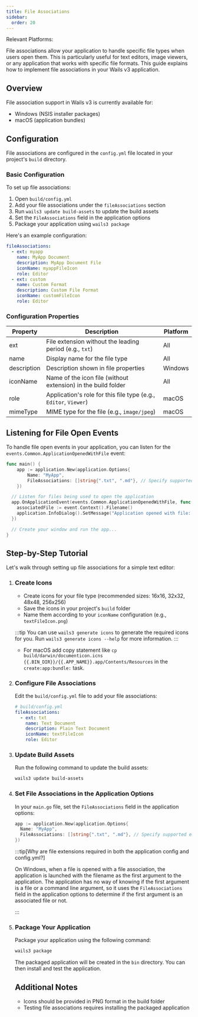 ```yaml
---
title: File Associations
sidebar:
  order: 20
---
```



Relevant Platforms: <Badge text="Windows" variant="note" /> <Badge text="macOS" variant="success" />
<br/>

File associations allow your application to handle specific file types when
users open them. This is particularly useful for text editors, image viewers, or
any application that works with specific file formats. This guide explains how
to implement file associations in your Wails v3 application.

## Overview

File association support in Wails v3 is currently available for:

- Windows (NSIS installer packages)
- macOS (application bundles)

## Configuration

File associations are configured in the `config.yml` file located in your
project's `build` directory.

### Basic Configuration

To set up file associations:

1. Open `build/config.yml`
2. Add your file associations under the `fileAssociations` section
3. Run `wails3 update build-assets` to update the build assets
4. Set the `FileAssociations` field in the application options
5. Package your application using `wails3 package`

Here's an example configuration:

```yaml
fileAssociations:
  - ext: myapp
    name: MyApp Document
    description: MyApp Document File
    iconName: myappFileIcon
    role: Editor
  - ext: custom
    name: Custom Format
    description: Custom File Format
    iconName: customFileIcon
    role: Editor
```

### Configuration Properties

| Property    | Description                                                      | Platform |
|-------------|------------------------------------------------------------------|----------|
| ext         | File extension without the leading period (e.g., `txt`)          | All      |
| name        | Display name for the file type                                   | All      |
| description | Description shown in file properties                             | Windows  |
| iconName    | Name of the icon file (without extension) in the build folder    | All      |
| role        | Application's role for this file type (e.g., `Editor`, `Viewer`) | macOS    |
| mimeType    | MIME type for the file (e.g., `image/jpeg`)                      | macOS    |

## Listening for File Open Events

To handle file open events in your application, you can listen for the
`events.Common.ApplicationOpenedWithFile` event:

```go
func main() {
    app := application.New(application.Options{
        Name: "MyApp",
        FileAssociations: []string{".txt", ".md"}, // Specify supported extensions
    })

  // Listen for files being used to open the application
  app.OnApplicationEvent(events.Common.ApplicationOpenedWithFile, func(event *application.ApplicationEvent) {
    associatedFile := event.Context().Filename()
    application.InfoDialog().SetMessage("Application opened with file: " + associatedFile).Show()
  })

  // Create your window and run the app...
}

```

## Step-by-Step Tutorial

Let's walk through setting up file associations for a simple text editor:

<Steps>

1. ### Create Icons

    - Create icons for your file type (recommended sizes: 16x16, 32x32, 48x48,
      256x256)
    - Save the icons in your project's `build` folder
    - Name them according to your `iconName` configuration (e.g.,
      `textFileIcon.png`)

    :::tip
    You can use `wails3 generate icons` to generate the required icons for you.
    Run `wails3 generate icons --help` for more information.
    :::

    - For macOS add copy statement like `cp build/darwin/documenticon.icns {{.BIN_DIR}}/{{.APP_NAME}}.app/Contents/Resources` in the `create:app:bundle:` task.

2. ### Configure File Associations

    Edit the `build/config.yml` file to add your file associations:

    ```yaml
    # build/config.yml
    fileAssociations:
      - ext: txt
        name: Text Document
        description: Plain Text Document
        iconName: textFileIcon
        role: Editor
    ```

3. ### Update Build Assets

    Run the following command to update the build assets:

    ```bash
    wails3 update build-assets
    ```

4. ### Set File Associations in the Application Options

    In your `main.go` file, set the `FileAssociations` field in the application
    options:

    ```go
    app := application.New(application.Options{
      Name: "MyApp",
      FileAssociations: []string{".txt", ".md"}, // Specify supported extensions
    })
    ```

    :::tip[Why are file extensions required in both the application config and config.yml?]

    On Windows, when a file is opened with a file association, the application is
    launched with the filename as the first argument to the application. The
    application has no way of knowing if the first argument is a file or a command
    line argument, so it uses the `FileAssociations` field in the application
    options to determine if the first argument is an associated file or not.

    :::

5. ### Package Your Application

    Package your application using the following command:

    ```bash
    wails3 package
    ```

    The packaged application will be created in the `bin` directory. You can then
    install and test the application.

    ## Additional Notes

    - Icons should be provided in PNG format in the build folder
    - Testing file associations requires installing the packaged application

</Steps>